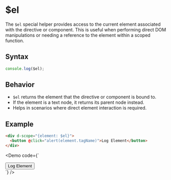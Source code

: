 
# $el

The `$el` special helper provides access to the current element associated with the directive or component. This is useful when performing direct DOM manipulations or needing a reference to the element within a scoped function.

## Syntax

```js
console.log($el);
```

## Behavior

- `$el` returns the element that the directive or component is bound to.
- If the element is a text node, it returns its parent node instead.
- Helps in scenarios where direct element interaction is required.

## Example

```html
<div d-scope="{element: $el}">
  <button @click="alert(element.tagName)">Log Element</button>
</div>
```

<Demo
  code={`
<div d-scope="{element: $el}">
  <button @click="alert(element.tagName)">Log Element</button>
</div>
`}
/>
